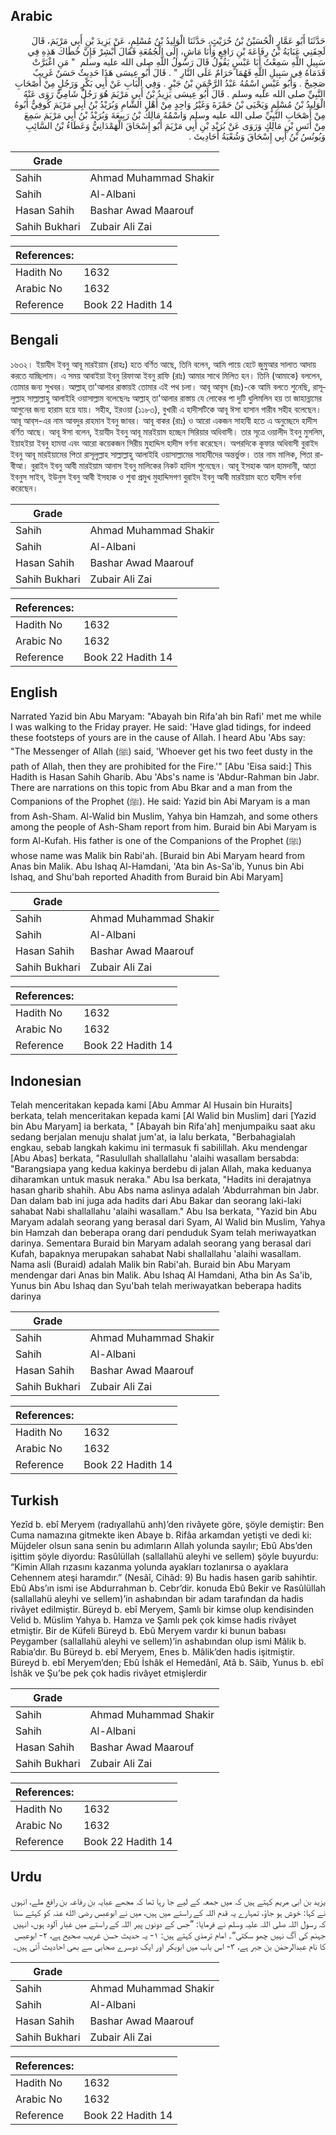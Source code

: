 ## Arabic


<div dir="rtl" lang="ar" style={{fontSize:'larger',backgroundColor:'#f8f9fa',padding:20}}>
حَدَّثَنَا أَبُو عَمَّارٍ الْحُسَيْنُ بْنُ حُرَيْثٍ، حَدَّثَنَا الْوَلِيدُ بْنُ مُسْلِمٍ، عَنْ يَزِيدَ بْنِ أَبِي مَرْيَمَ، قَالَ لَحِقَنِي عَبَايَةُ بْنُ رِفَاعَةَ بْنِ رَافِعٍ وَأَنَا مَاشٍ، إِلَى الْجُمُعَةِ فَقَالَ أَبْشِرْ فَإِنَّ خُطَاكَ هَذِهِ فِي سَبِيلِ اللَّهِ سَمِعْتُ أَبَا عَبْسٍ يَقُولُ قَالَ رَسُولُ اللَّهِ صلى الله عليه وسلم ‏ "‏ مَنِ اغْبَرَّتْ قَدَمَاهُ فِي سَبِيلِ اللَّهِ فَهُمَا حَرَامٌ عَلَى النَّارِ ‏"‏ ‏.‏ قَالَ أَبُو عِيسَى هَذَا حَدِيثٌ حَسَنٌ غَرِيبٌ صَحِيحٌ ‏.‏ وَأَبُو عَبْسٍ اسْمُهُ عَبْدُ الرَّحْمَنِ بْنُ جَبْرٍ ‏.‏ وَفِي الْبَابِ عَنْ أَبِي بَكْرٍ وَرَجُلٍ مِنْ أَصْحَابِ النَّبِيِّ صلى الله عليه وسلم ‏.‏ قَالَ أَبُو عِيسَى يَزِيدُ بْنُ أَبِي مَرْيَمَ هُوَ رَجُلٌ شَامِيٌّ رَوَى عَنْهُ الْوَلِيدُ بْنُ مُسْلِمٍ وَيَحْيَى بْنُ حَمْزَةَ وَغَيْرُ وَاحِدٍ مِنْ أَهْلِ الشَّامِ وَبُرَيْدُ بْنُ أَبِي مَرْيَمَ كُوفِيٌّ أَبُوهُ مِنْ أَصْحَابِ النَّبِيِّ صلى الله عليه وسلم وَاسْمُهُ مَالِكُ بْنُ رَبِيعَةَ وَبُرَيْدُ بْنُ أَبِي مَرْيَمَ سَمِعَ مِنْ أَنَسِ بْنِ مَالِكٍ وَرَوَى عَنْ بُرَيْدِ بْنِ أَبِي مَرْيَمَ أَبُو إِسْحَاقَ الْهَمْدَانِيُّ وَعَطَاءُ بْنُ السَّائِبِ وَيُونُسُ بْنُ أَبِي إِسْحَاقَ وَشُعْبَةُ أَحَادِيثَ ‏.‏
</div>
<div style={{backgroundColor:'#f8f9fa',padding:20, marginBottom: 10}}><table> <thead> <tr> <th>Grade</th> <th></th> </tr> </thead> <tbody> <tr><td>Sahih</td><td>Ahmad Muhammad Shakir</td></tr><tr><td>Sahih</td><td>Al-Albani</td></tr><tr><td>Hasan Sahih</td><td>Bashar Awad Maarouf</td></tr><tr><td>Sahih Bukhari</td><td>Zubair Ali Zai</td></tr></tbody></table><table> <thead> <tr> <th>References:</th> <th></th> </tr> </thead> <tbody><tr><td>Hadith No</td><td>1632</td></tr><tr><td>Arabic No</td><td>1632</td></tr><tr><td>Reference</td><td>Book 22 Hadith 14</td></tr></tbody></table></div>

## Bengali


<div dir="ltr" lang="bn" style={{fontSize:'larger',backgroundColor:'#f8f9fa',padding:20}}>
১৬৩২। ইয়াযীদ ইবনু আবূ মারইয়াম (রাহঃ) হতে বর্ণিত আছে, তিনি বলেন, আমি পায়ে হেটে জুমুআর সালাত আদায় করতে যাচ্ছিলাম। এ সময় আবাইয়া ইবনু রিফাআ ইবনু রাফি (রাঃ) আমার সাথে মিলিত হন। তিনি (আমাকে) বললেন, তোমার জন্য সুখবর। আল্লাহ্ তা'আলার রাস্তায়ই তোমার এই পথ চলা। আবূ আবৃস (রাঃ)-কে আমি বলতে শুনেছি, রাসূলুল্লাহ সাল্লাল্লাহু আলাইহি ওয়াসাল্লাম বলেছেনঃ আল্লাহ্ তা'আলার রাস্তায় যে লোকের পা দুটি ধুলিমলিন হয় তা জাহান্নামের আগুনের জন্য হারাম হয়ে যায়। সহীহ, ইরওয়া (১১৮৩), বুখারী এ হাদীসটিকে আবূ ঈসা হাসান গারীব সহীহ বলেছেন। আবূ আব্‌স-এর নাম আবদুর রাহমান ইবনু জাবর। আবূ বাকর (রাঃ) ও আরো একজন সাহাবী হতে এ অনুচ্ছেদে হাদীস বর্ণিত আছে। আবূ ঈসা বলেন, ইয়াযীদ ইবনু আবূ মারইয়াম হচ্ছেন সিরিয়ার অধিবাসী। তার সূত্রে ওয়ালীদ ইবনু মুসলিম, ইয়াহইয়া ইবনু হামযা এবং আরো কয়েকজন সিরীয় মুহাদ্দিস হাদীস বর্ণনা করেছেন। অপরদিকে কূফার অধিবাসী বুরাইদ ইবনু আবূ মারইয়ামের পিতা রাসূলুল্লাহ সাল্লাল্লাহু আলাইহি ওয়াসাল্লামের সাহাবীদের অন্তর্ভুক্ত। তার নাম মালিক, পিতা রাবীআ। বুরাইদ ইবনু আবী মারইয়াম আনাস ইবনু মালিকের নিকট হাদিস শুনেছেন। আবূ ইসহাক আল হামদানী, আতা ইবনুস সাইব, ইউনুস ইবনু আবী ইসহাক ও শুবা প্রমুখ মুহাদ্দিসগণ বুরাইদ ইবনু আবী মারইয়াম হতে হাদীস বর্ণনা করেছেন।
</div>
<div style={{backgroundColor:'#f8f9fa',padding:20, marginBottom: 10}}><table> <thead> <tr> <th>Grade</th> <th></th> </tr> </thead> <tbody> <tr><td>Sahih</td><td>Ahmad Muhammad Shakir</td></tr><tr><td>Sahih</td><td>Al-Albani</td></tr><tr><td>Hasan Sahih</td><td>Bashar Awad Maarouf</td></tr><tr><td>Sahih Bukhari</td><td>Zubair Ali Zai</td></tr></tbody></table><table> <thead> <tr> <th>References:</th> <th></th> </tr> </thead> <tbody><tr><td>Hadith No</td><td>1632</td></tr><tr><td>Arabic No</td><td>1632</td></tr><tr><td>Reference</td><td>Book 22 Hadith 14</td></tr></tbody></table></div>

## English


<div dir="ltr" lang="en" style={{fontSize:'larger',backgroundColor:'#f8f9fa',padding:20}}>
Narrated Yazid bin Abu Maryam: "Abayah bin Rifa'ah bin Rafi' met me while I was walking to the Friday prayer. He said: 'Have glad tidings, for indeed these footsteps of yours are in the cause of Allah. I heard Abu 'Abs say: "The Messenger of Allah (ﷺ) said, 'Whoever get his two feet dusty in the path of Allah, then they are prohibited for the Fire.'" [Abu 'Eisa said:] This Hadith is Hasan Sahih Gharib. Abu 'Abs's name is 'Abdur-Rahman bin Jabr. There are narrations on this topic from Abu Bkar and a man from the Companions of the Prophet (ﷺ). He said: Yazid bin Abi Maryam is a man from Ash-Sham. Al-Walid bin Muslim, Yahya bin Hamzah, and some others among the people of Ash-Sham report from him. Buraid bin Abi Maryam is form Al-Kufah. His father is one of the Companions of the Prophet (ﷺ) whose name was Malik bin Rabi'ah. [Buraid bin Abi Maryam heard from Anas bin Malik. Abu Ishaq Al-Hamdani, 'Ata bin As-Sa'ib, Yunus bin Abi Ishaq, and Shu'bah reported Ahadith from Buraid bin Abi Maryam]
</div>
<div style={{backgroundColor:'#f8f9fa',padding:20, marginBottom: 10}}><table> <thead> <tr> <th>Grade</th> <th></th> </tr> </thead> <tbody> <tr><td>Sahih</td><td>Ahmad Muhammad Shakir</td></tr><tr><td>Sahih</td><td>Al-Albani</td></tr><tr><td>Hasan Sahih</td><td>Bashar Awad Maarouf</td></tr><tr><td>Sahih Bukhari</td><td>Zubair Ali Zai</td></tr></tbody></table><table> <thead> <tr> <th>References:</th> <th></th> </tr> </thead> <tbody><tr><td>Hadith No</td><td>1632</td></tr><tr><td>Arabic No</td><td>1632</td></tr><tr><td>Reference</td><td>Book 22 Hadith 14</td></tr></tbody></table></div>

## Indonesian


<div dir="ltr" lang="id" style={{fontSize:'larger',backgroundColor:'#f8f9fa',padding:20}}>
Telah menceritakan kepada kami [Abu Ammar Al Husain bin Huraits] berkata, telah menceritakan kepada kami [Al Walid bin Muslim] dari [Yazid bin Abu Maryam] ia berkata, " [Abayah bin Rifa'ah] menjumpaiku saat aku sedang berjalan menuju shalat jum'at, ia lalu berkata, "Berbahagialah engkau, sebab langkah kakimu ini termasuk fi sabilillah. Aku mendengar [Abu Abas] berkata, "Rasulullah shallallahu 'alaihi wasallam bersabda: "Barangsiapa yang kedua kakinya berdebu di jalan Allah, maka keduanya diharamkan untuk masuk neraka." Abu Isa berkata, "Hadits ini derajatnya hasan gharib shahih. Abu Abs nama aslinya adalah 'Abdurrahman bin Jabr. Dan dalam bab ini juga ada hadits dari Abu Bakar dan seorang laki-laki sahabat Nabi shallallahu 'alaihi wasallam." Abu Isa berkata, "Yazid bin Abu Maryam adalah seorang yang berasal dari Syam, Al Walid bin Muslim, Yahya bin Hamzah dan beberapa orang dari penduduk Syam telah meriwayatkan darinya. Sementara Buraid bin Maryam adalah seorang yang berasal dari Kufah, bapaknya merupakan sahabat Nabi shallallahu 'alaihi wasallam. Nama asli (Buraid) adalah Malik bin Rabi'ah. Buraid bin Abu Maryam mendengar dari Anas bin Malik. Abu Ishaq Al Hamdani, Atha bin As Sa'ib, Yunus bin Abu Ishaq dan Syu'bah telah meriwayatkan beberapa hadits darinya
</div>
<div style={{backgroundColor:'#f8f9fa',padding:20, marginBottom: 10}}><table> <thead> <tr> <th>Grade</th> <th></th> </tr> </thead> <tbody> <tr><td>Sahih</td><td>Ahmad Muhammad Shakir</td></tr><tr><td>Sahih</td><td>Al-Albani</td></tr><tr><td>Hasan Sahih</td><td>Bashar Awad Maarouf</td></tr><tr><td>Sahih Bukhari</td><td>Zubair Ali Zai</td></tr></tbody></table><table> <thead> <tr> <th>References:</th> <th></th> </tr> </thead> <tbody><tr><td>Hadith No</td><td>1632</td></tr><tr><td>Arabic No</td><td>1632</td></tr><tr><td>Reference</td><td>Book 22 Hadith 14</td></tr></tbody></table></div>

## Turkish


<div dir="ltr" lang="tr" style={{fontSize:'larger',backgroundColor:'#f8f9fa',padding:20}}>
Yezîd b. ebî Meryem (radıyallahü anh)’den rivâyete göre, şöyle demiştir: Ben Cuma namazına gitmekte iken Abaye b. Rifâa arkamdan yetişti ve dedi ki: Müjdeler olsun sana senin bu adımların Allah yolunda sayılır; Ebû Abs’den işittim şöyle diyordu: Rasûlüllah (sallallahü aleyhi ve sellem) şöyle buyurdu: “Kimin Allah rızasını kazanma yolunda ayakları tozlanırsa o ayaklara Cehennem ateşi haramdır.” (Nesâî, Cihâd: 9) Bu hadis hasen garib sahihtir. Ebû Abs’ın ismi ise Abdurrahman b. Cebr’dir. konuda Ebû Bekir ve Rasûlüllah (sallallahü aleyhi ve sellem)’in ashabından bir adam tarafından da hadis rivâyet edilmiştir. Büreyd b. ebî Meryem, Şamlı bir kimse olup kendisinden Velid b. Müslim Yahya b. Hamza ve Şamlı pek çok kimse hadis rivâyet etmiştir. Bir de Küfeli Büreyd b. Ebû Meryem vardır ki bunun babası Peygamber (sallallahü aleyhi ve sellem)’in ashabından olup ismi Mâlik b. Rabia’dır. Bu Büreyd b. ebî Meryem, Enes b. Mâlik’den hadis işitmiştir. Büreyd b. ebî Meryem’den; Ebû İshâk el Hemedânî, Atâ b. Sâib, Yunus b. ebî İshâk ve Şu’be pek çok hadis rivâyet etmişlerdir
</div>
<div style={{backgroundColor:'#f8f9fa',padding:20, marginBottom: 10}}><table> <thead> <tr> <th>Grade</th> <th></th> </tr> </thead> <tbody> <tr><td>Sahih</td><td>Ahmad Muhammad Shakir</td></tr><tr><td>Sahih</td><td>Al-Albani</td></tr><tr><td>Hasan Sahih</td><td>Bashar Awad Maarouf</td></tr><tr><td>Sahih Bukhari</td><td>Zubair Ali Zai</td></tr></tbody></table><table> <thead> <tr> <th>References:</th> <th></th> </tr> </thead> <tbody><tr><td>Hadith No</td><td>1632</td></tr><tr><td>Arabic No</td><td>1632</td></tr><tr><td>Reference</td><td>Book 22 Hadith 14</td></tr></tbody></table></div>

## Urdu


<div dir="rtl" lang="ur" style={{fontSize:'larger',backgroundColor:'#f8f9fa',padding:20}}>
یزید بن ابی مریم کہتے ہیں کہ میں جمعہ کے لیے جا رہا تھا کہ مجھے عبایہ بن رفاعہ بن رافع ملے، انہوں نے کہا: خوش ہو جاؤ، تمہارے یہ قدم اللہ کے راستے میں ہیں، میں نے ابوعبس رضی الله عنہ کو کہتے سنا کہ رسول اللہ صلی اللہ علیہ وسلم نے فرمایا: ”جس کے دونوں پیر اللہ کے راستے میں غبار آلود ہوں، انہیں جہنم کی آگ نہیں چھو سکتی“۔ امام ترمذی کہتے ہیں: ۱- یہ حدیث حسن غریب صحیح ہے، ۲- ابوعبس کا نام عبدالرحمٰن بن جبر ہے، ۳- اس باب میں ابوبکر اور ایک دوسرے صحابی سے بھی احادیث آئی ہیں۔
</div>
<div style={{backgroundColor:'#f8f9fa',padding:20, marginBottom: 10}}><table> <thead> <tr> <th>Grade</th> <th></th> </tr> </thead> <tbody> <tr><td>Sahih</td><td>Ahmad Muhammad Shakir</td></tr><tr><td>Sahih</td><td>Al-Albani</td></tr><tr><td>Hasan Sahih</td><td>Bashar Awad Maarouf</td></tr><tr><td>Sahih Bukhari</td><td>Zubair Ali Zai</td></tr></tbody></table><table> <thead> <tr> <th>References:</th> <th></th> </tr> </thead> <tbody><tr><td>Hadith No</td><td>1632</td></tr><tr><td>Arabic No</td><td>1632</td></tr><tr><td>Reference</td><td>Book 22 Hadith 14</td></tr></tbody></table></div>
